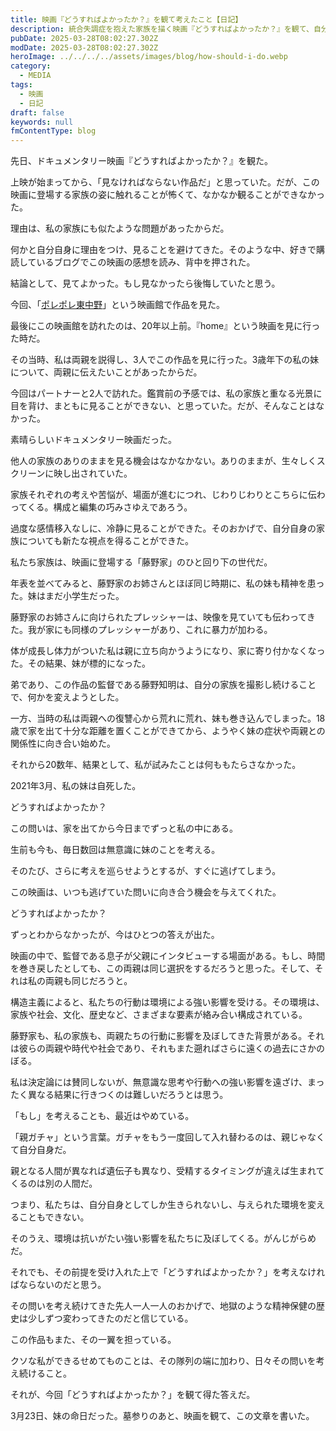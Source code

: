 ```yaml
---
title: 映画『どうすればよかったか？』を観て考えたこと【日記】
description: 統合失調症を抱えた家族を描く映画『どうすればよかったか？』を観て、自分の家族について考える機会を得た。これまで考えようと試みては逃げ続けてきたこの問いに、ひとつの答えを得た。映画の批評や感想、自身の体験を交えて綴る。
pubDate: 2025-03-28T08:02:27.302Z
modDate: 2025-03-28T08:02:27.302Z
heroImage: ../../../../assets/images/blog/how-should-i-do.webp
category:
  - MEDIA
tags:
  - 映画
  - 日記
draft: false
keywords: null
fmContentType: blog
---
```



先日、ドキュメンタリー映画『どうすればよかったか？』を観た。

<BlogCard
    title="どうすればよかったか？ : 作品情報・キャスト・あらすじ・動画 - 映画.com"
    description="ドキュメンタリー監督の藤野知明が、統合失調症の症状が現れた姉と、彼女を精神科の受診から遠ざけた両親の姿を20年にわたって自ら記録したドキュメンタリー。面倒見がよく優秀な8歳上の姉。両親の影響から医師を目指して医学部に進学した彼女が、ある日突然、事実とは思えないことを叫びだした。統合失調症が疑われたが、医師で研究者でもある父と母は病気だと認めず、精神科の受診から彼女を遠ざける。その判断に疑問を感じた藤野監督は両親を説得するものの解決には至らず、わだかまりを抱えたまま実家を離れる。"
    url='https://eiga.com/movie/102543/'
    domain='eiga.com' />

上映が始まってから、「見なければならない作品だ」と思っていた。だが、この映画に登場する家族の姿に触れることが怖くて、なかなか観ることができなかった。

理由は、私の家族にも似たような問題があったからだ。

何かと自分自身に理由をつけ、見ることを避けてきた。そのような中、好きで購読しているブログでこの映画の感想を読み、背中を押された。

<BlogCard
    title="映画『どうすればよかったか？』の監督の覚悟について想像する - 関内関外日記"
    description="dosureba.com シネマ・ジャック＆ベティにて映画『どうすればよかったか？』日本語字幕版を観た。日本語話者として、日本語字幕版はよかったと思う。 この映画についてはネットでも話題になっていた。しかし、「紹介記事で十分だな」と思っている人がいたら、それは違う。ドキュメンタリー映画は映画なのである。作品を観てから感想なり意見なりを述べたほうがいい。それよりなにより、映画を観たほうがいい。 本作は統合失調症の原因をあれこれするものでもないし、統合失調症がどのようなものかあれこれするものでもない、と、出る。そのうえで「どうすればよかったか？」という。とはいえ、統合失調症がどのようなものかは、そ…"
    url='https://goldhead.hatenablog.com/entry/2025/03/23/233908#google_vignette'
    domain='goldhead.hatenablog.com' />

結論として、見てよかった。もし見なかったら後悔していたと思う。

今回、「[ポレポレ東中野](https://pole2.co.jp/)」という映画館で作品を見た。

最後にこの映画館を訪れたのは、20年以上前。『home』という映画を見に行った時だ。

<BlogCard
    title="home : 作品情報・キャスト・あらすじ - 映画.com"
    description="homeの作品情報。上映スケジュール、キャスト、あらすじ、映画レビュー、予告動画。長年引きこもりを続ける兄に翻弄される家族。そこから逃げ出した弟がカメラを携えこの問題に正面から向かい合おうと奮闘す..."
    url='https://eiga.com/movie/40604/'
    domain='eiga.com' />

その当時、私は両親を説得し、3人でこの作品を見に行った。3歳年下の私の妹について、両親に伝えたいことがあったからだ。

今回はパートナーと2人で訪れた。鑑賞前の予感では、私の家族と重なる光景に目を背け、まともに見ることができない、と思っていた。だが、そんなことはなかった。

素晴らしいドキュメンタリー映画だった。

他人の家族のありのままを見る機会はなかなかない。ありのままが、生々しくスクリーンに映し出されていた。

家族それぞれの考えや苦悩が、場面が進むにつれ、じわりじわりとこちらに伝わってくる。構成と編集の巧みさゆえであろう。

過度な感情移入なしに、冷静に見ることができた。そのおかげで、自分自身の家族についても新たな視点を得ることができた。

私たち家族は、映画に登場する「藤野家」のひと回り下の世代だ。

年表を並べてみると、藤野家のお姉さんとほぼ同じ時期に、私の妹も精神を患った。妹はまだ小学生だった。

藤野家のお姉さんに向けられたプレッシャーは、映像を見ていても伝わってきた。我が家にも同様のプレッシャーがあり、これに暴力が加わる。

体が成長し体力がついた私は親に立ち向かうようになり、家に寄り付かなくなった。その結果、妹が標的になった。

弟であり、この作品の監督である藤野知明は、自分の家族を撮影し続けることで、何かを変えようとした。

一方、当時の私は両親への復讐心から荒れに荒れ、妹も巻き込んでしまった。18歳で家を出て十分な距離を置くことができてから、ようやく妹の症状や両親との関係性に向き合い始めた。

それから20数年、結果として、私が試みたことは何ももたらさなかった。

2021年3月、私の妹は自死した。

どうすればよかったか？

この問いは、家を出てから今日までずっと私の中にある。

生前も今も、毎日数回は無意識に妹のことを考える。

そのたび、さらに考えを巡らせようとするが、すぐに逃げてしまう。

この映画は、いつも逃げていた問いに向き合う機会を与えてくれた。

どうすればよかったか？

ずっとわからなかったが、今はひとつの答えが出た。

映画の中で、監督である息子が父親にインタビューする場面がある。もし、時間を巻き戻したとしても、この両親は同じ選択をするだろうと思った。そして、それは私の両親も同じだろうと。

構造主義によると、私たちの行動は環境による強い影響を受ける。その環境は、家族や社会、文化、歴史など、さまざまな要素が絡み合い構成されている。

藤野家も、私の家族も、両親たちの行動に影響を及ぼしてきた背景がある。それは彼らの両親や時代や社会であり、それもまた遡ればさらに遠くの過去にさかのぼる。

私は決定論には賛同しないが、無意識な思考や行動への強い影響を遠ざけ、まったく異なる結果に行きつくのは難しいだろうとは思う。

「もし」を考えることも、最近はやめている。

「親ガチャ」という言葉。ガチャをもう一度回して入れ替わるのは、親じゃなくて自分自身だ。

親となる人間が異なれば遺伝子も異なり、受精するタイミングが違えば生まれてくるのは別の人間だ。

つまり、私たちは、自分自身としてしか生きられないし、与えられた環境を変えることもできない。

そのうえ、環境は抗いがたい強い影響を私たちに及ぼしてくる。がんじがらめだ。

それでも、その前提を受け入れた上で「どうすればよかったか？」を考えなければならないのだと思う。

その問いを考え続けてきた先人一人一人のおかげで、地獄のような精神保健の歴史は少しずつ変わってきたのだと信じている。

この作品もまた、その一翼を担っている。

クソな私ができるせめてものことは、その隊列の端に加わり、日々その問いを考え続けること。

それが、今回「どうすればよかったか？」を観て得た答えだ。

3月23日、妹の命日だった。墓参りのあと、映画を観て、この文章を書いた。
